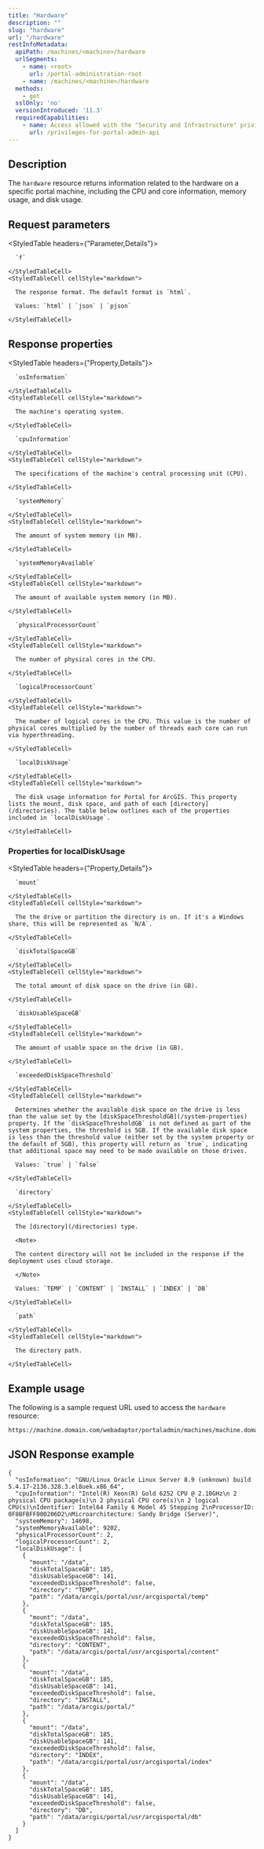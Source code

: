 ```yaml
---
title: "Hardware"
description: ""
slug: "hardware"
url: "/hardware"
restInfoMetadata:
  apiPath: /machines/<machine>/hardware
  urlSegments:
    - name: <root>
      url: /portal-administration-root
    - name: /machines/<machine>/hardware
  methods:
    - get
  sslOnly: 'no'
  versionIntroduced: '11.3'
  requiredCapabilities:
    - name: Access allowed with the "Security and Infrastructure" privilege
      url: /privileges-for-portal-admin-api
---
```


## Description

The `hardware` resource returns information related to the hardware on a specific portal machine, including the CPU and core information, memory usage, and disk usage.

## Request parameters

<StyledTable headers={"Parameter,Details"}>
  <StyledTableRow>
    <StyledTableCell cellStyle="markdown">

      `f`

    </StyledTableCell>
    <StyledTableCell cellStyle="markdown">

      The response format. The default format is `html`.

      Values: `html` | `json` | `pjson`

    </StyledTableCell>
  </StyledTableRow>
</StyledTable>


## Response properties

<StyledTable headers={"Property,Details"}>
  <StyledTableRow>
    <StyledTableCell cellStyle="markdown">

      `osInformation`

    </StyledTableCell>
    <StyledTableCell cellStyle="markdown">

      The machine's operating system.

    </StyledTableCell>
  </StyledTableRow>
  <StyledTableRow>
    <StyledTableCell cellStyle="markdown">

      `cpuInformation`

    </StyledTableCell>
    <StyledTableCell cellStyle="markdown">

      The specifications of the machine's central processing unit (CPU).

    </StyledTableCell>
  </StyledTableRow>
  <StyledTableRow>
    <StyledTableCell cellStyle="markdown">

      `systemMemory`

    </StyledTableCell>
    <StyledTableCell cellStyle="markdown">

      The amount of system memory (in MB).

    </StyledTableCell>
  </StyledTableRow>
  <StyledTableRow>
    <StyledTableCell cellStyle="markdown">

      `systemMemoryAvailable`

    </StyledTableCell>
    <StyledTableCell cellStyle="markdown">

      The amount of available system memory (in MB).

    </StyledTableCell>
  </StyledTableRow>
  <StyledTableRow>
    <StyledTableCell cellStyle="markdown">

      `physicalProcessorCount`

    </StyledTableCell>
    <StyledTableCell cellStyle="markdown">

      The number of physical cores in the CPU.

    </StyledTableCell>
  </StyledTableRow>
  <StyledTableRow>
    <StyledTableCell cellStyle="markdown">

      `logicalProcessorCount`

    </StyledTableCell>
    <StyledTableCell cellStyle="markdown">

      The number of logical cores in the CPU. This value is the number of physical cores multiplied by the number of threads each core can run via hyperthreading.

    </StyledTableCell>
  </StyledTableRow>
  <StyledTableRow>
    <StyledTableCell cellStyle="markdown">

      `localDiskUsage`

    </StyledTableCell>
    <StyledTableCell cellStyle="markdown">

      The disk usage information for Portal for ArcGIS. This property lists the mount, disk space, and path of each [directory](/directories). The table below outlines each of the properties included in `localDiskUsage`.

    </StyledTableCell>
  </StyledTableRow>
</StyledTable>


### Properties for localDiskUsage

<StyledTable headers={"Property,Details"}>
  <StyledTableRow>
    <StyledTableCell cellStyle="markdown">

      `mount`

    </StyledTableCell>
    <StyledTableCell cellStyle="markdown">

      The the drive or partition the directory is on. If it's a Windows share, this will be represented as `N/A`.

    </StyledTableCell>
  </StyledTableRow>
  <StyledTableRow>
    <StyledTableCell cellStyle="markdown">

      `diskTotalSpaceGB`

    </StyledTableCell>
    <StyledTableCell cellStyle="markdown">

      The total amount of disk space on the drive (in GB).

    </StyledTableCell>
  </StyledTableRow>
  <StyledTableRow>
    <StyledTableCell cellStyle="markdown">

      `diskUsableSpaceGB`

    </StyledTableCell>
    <StyledTableCell cellStyle="markdown">

      The amount of usable space on the drive (in GB).

    </StyledTableCell>
  </StyledTableRow>
  <StyledTableRow>
    <StyledTableCell cellStyle="markdown">

      `exceededDiskSpaceThreshold`

    </StyledTableCell>
    <StyledTableCell cellStyle="markdown">

      Determines whether the available disk space on the drive is less than the value set by the [diskSpaceThresholdGB](/system-properties) property. If the `diskSpaceThresholdGB` is not defined as part of the system properties, the threshold is 5GB. If the available disk space is less than the threshold value (either set by the system property or the default of 5GB), this property will return as `true`, indicating that additional space may need to be made available on those drives.

      Values: `true` | `false`

    </StyledTableCell>
  </StyledTableRow>
  <StyledTableRow>
    <StyledTableCell cellStyle="markdown">

      `directory`

    </StyledTableCell>
    <StyledTableCell cellStyle="markdown">

      The [directory](/directories) type.

      <Note>

      The content directory will not be included in the response if the deployment uses cloud storage.

      </Note>

      Values: `TEMP` | `CONTENT` | `INSTALL` | `INDEX` | `DB`

    </StyledTableCell>
  </StyledTableRow>
  <StyledTableRow>
    <StyledTableCell cellStyle="markdown">

      `path`

    </StyledTableCell>
    <StyledTableCell cellStyle="markdown">

      The directory path.

    </StyledTableCell>
  </StyledTableRow>
</StyledTable>


## Example usage

The following is a sample request URL used to access the `hardware` resource:

```markdown
https://machine.domain.com/webadaptor/portaladmin/machines/machine.domain.com/hardware?f=pjson
```


## JSON Response example
```other
{
  "osInformation": "GNU/Linux Oracle Linux Server 8.9 (unknown) build 5.4.17-2136.328.3.el8uek.x86_64",
  "cpuInformation": "Intel(R) Xeon(R) Gold 6252 CPU @ 2.10GHz\n 2 physical CPU package(s)\n 2 physical CPU core(s)\n 2 logical CPU(s)\nIdentifier: Intel64 Family 6 Model 45 Stepping 2\nProcessorID: 0F8BFBFF000206D2\nMicroarchitecture: Sandy Bridge (Server)",
  "systemMemory": 14698,
  "systemMemoryAvailable": 9202,
  "physicalProcessorCount": 2,
  "logicalProcessorCount": 2,
  "localDiskUsage": [
    {
      "mount": "/data",
      "diskTotalSpaceGB": 185,
      "diskUsableSpaceGB": 141,
      "exceededDiskSpaceThreshold": false,
      "directory": "TEMP",
      "path": "/data/arcgis/portal/usr/arcgisportal/temp"
    },
    {
      "mount": "/data",
      "diskTotalSpaceGB": 185,
      "diskUsableSpaceGB": 141,
      "exceededDiskSpaceThreshold": false,
      "directory": "CONTENT",
      "path": "/data/arcgis/portal/usr/arcgisportal/content"
    },
    {
      "mount": "/data",
      "diskTotalSpaceGB": 185,
      "diskUsableSpaceGB": 141,
      "exceededDiskSpaceThreshold": false,
      "directory": "INSTALL",
      "path": "/data/arcgis/portal/"
    },
    {
      "mount": "/data",
      "diskTotalSpaceGB": 185,
      "diskUsableSpaceGB": 141,
      "exceededDiskSpaceThreshold": false,
      "directory": "INDEX",
      "path": "/data/arcgis/portal/usr/arcgisportal/index"
    },
    {
      "mount": "/data",
      "diskTotalSpaceGB": 185,
      "diskUsableSpaceGB": 141,
      "exceededDiskSpaceThreshold": false,
      "directory": "DB",
      "path": "/data/arcgis/portal/usr/arcgisportal/db"
    }
  ]
}
```